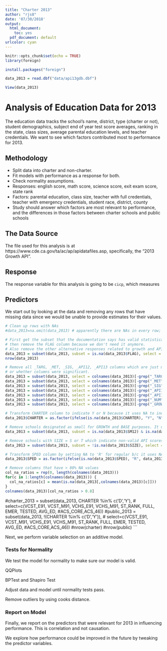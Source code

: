 ---
title: "Charter 2013"
author: "rjs8"
date: '07/30/2018'
output:
  html_document: 
    toc: yes
  pdf_document: default
urlcolor: cyan
---

```{r setup, include=FALSE}
knitr::opts_chunk$set(echo = TRUE)
library(foreign)
```

```{r eval=FALSE,include=FALSE}
install.packages("foreign")
```

```{r}
data_2013 = read.dbf("data/api13gdb.dbf")
```

```{r eval=FALSE,include=FALSE}
View(data_2013)
```

# Analysis of Education Data for 2013

The education data tracks the school's name, district, type (charter or not), student demographics, subject end of year test score averages, ranking in the state, class sizes, average parental education levels, and teacher credentials. We want to see which factors contributed most to performance for 2013.

## Methodology

* Split data into charter and non-charter.
* Fit models with performance as a response for both.
* Check normality assumptions.
* Responses: english score, math score, science score, exit exam score, state rank
* Factors: parental education, class size, teacher with full credentials, teacher with emergency credentials, student race, district, county
* Study should answer which factors are most relevant to performance, and the differences in those factors between charter schools and public schools

## The Data Source

The file used for this analysis is at https://www.cde.ca.gov/ta/ac/ap/apidatafiles.asp, specifically, the "2013 Growth API".

## Response

The response variable for this analysis is going to be `cicp`, which measures

## Predictors

We start out by looking at the data and removing any rows that have missing data since we would be unable to provide estimates for their values.
```{r}
# Clean up rows with NAs
#data_2013=na.omit(data_2013) # apparently there are NAs in every row; this gave me an empty dataframe

# First get the subset that the documentation says has valid statistical data,
# then remove the FLAG column because we don't need it anymore.
# Also remove the other alternative responses related to growth and APIs.
data_2013 = subset(data_2013, subset = is.na(data_2013$FLAG), select = colnames(data_2013)[!(colnames(data_2013) %in% c('FLAG','API12','TARGET','GROWTH','SCH_WIDE','COMP_IMP','BOTH'))])
nrow(data_2013)
```
```{r}
# Remove all _TARG, _MET, _SIG, _API12, _API13 columns which are just metadata about whether targets were met
# or whether columns were significant.
data_2013 = subset(data_2013, select = colnames(data_2013)[-grep("_TARG", colnames(data_2013), perl=TRUE, value=FALSE)])
data_2013 = subset(data_2013, select = colnames(data_2013)[-grep("_MET", colnames(data_2013), perl=TRUE, value=FALSE)])
data_2013 = subset(data_2013, select = colnames(data_2013)[-grep("_SIG", colnames(data_2013), perl=TRUE, value=FALSE)])
data_2013 = subset(data_2013, select = colnames(data_2013)[-grep("_API12", colnames(data_2013), perl=TRUE, value=FALSE)])
data_2013 = subset(data_2013, select = colnames(data_2013)[-grep("_API13", colnames(data_2013), perl=TRUE, value=FALSE)])
data_2013 = subset(data_2013, select = colnames(data_2013)[-grep("_NUM", colnames(data_2013), perl=TRUE, value=FALSE)])
data_2013 = subset(data_2013, select = colnames(data_2013)[-grep("_GROW", colnames(data_2013), perl=TRUE, value=FALSE)])

# Transform CHARTER column to indicate Y or N because it uses NA to indicate a non-charter school
data_2013$CHARTER = as.factor(ifelse(is.na(data_2013$CHARTER), "Y", "N"))

# Remove schools designated as small for GROWTH and BASE purposes. It uses NA to mean not-small.
data_2013 = subset(data_2013, subset = is.na(data_2013$SM12) & is.na(data_2013$SM13), select = colnames(data_2013)[!(colnames(data_2013) %in% c('SM12','SM13'))])

# Remove schools with SIZE = S or T which indicate non-valid API scores
data_2013 = subset(data_2013, subset = !is.na(data_2013$SIZE), select = colnames(data_2013)[!(colnames(data_2013) %in% c('SIZE'))])

# Transform SPED column by setting NA to 'R' for regular b/c it uses NA to indicate regular schools
data_2013$SPED = as.factor(ifelse(is.na(data_2013$SPED), "R", data_2013$SPED))

# Remove columns that have > 80% NA values
col_na_ratios = rep(0, length(colnames(data_2013)))
for(c in 1:length(colnames(data_2013))) {
  col_na_ratios[c] = mean(is.na(data_2013[,colnames(data_2013)[c]]))
}
colnames(data_2013)[col_na_ratios > 0.8]
```


#charter_2013 = subset(data_2013, CHARTER %in% c('D','Y'), 
#                select=c(VCST_E91, VCST_M91, VCHS_E91, VCHS_M91,  ST_RANK, FULL, EMER, TESTED, AVG_ED, #ACS_CORE,ACS_46))
#public_2013 = subset(data_2013, !(CHARTER %in% c('D','Y')), 
#                select=c(VCST_E91, VCST_M91, VCHS_E91, VCHS_M91,  ST_RANK, FULL, EMER, TESTED, AVG_ED, #ACS_CORE,ACS_46))
#nrow(charter)
#nrow(public)
```

Next, we perform variable selection on an additive model.

### Tests for Normality

We test the model for normality to make sure our model is valid.

QQPlots

BPTest and Shapiro Test

Adjust data and model until normality tests pass.

Remove outliers by using cooks distance.

### Report on Model

Finally, we report on the predictors that were relevant for 2013 in influencing performance. This is correlation and not causation. 

We explore how performance could be improved in the future by tweaking the predictor variables.


